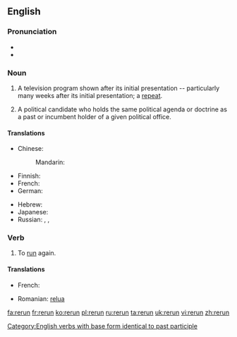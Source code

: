{{wikipedia|dab=rerun (disambiguation)}}
==English==
{{wikipedia}}

===Pronunciation===
* {{IPA|/ɻiˈɻʌn/}}
* {{rhymes|ʌn}}

===Noun===
{{en-noun}}

# {{American}} A television program shown after its initial presentation -- particularly many weeks after its initial presentation; a [[repeat]].
# {{political}} A political candidate who holds the same political agenda or doctrine as a past or incumbent holder of a given political office.

====Translations====
{{trans-top|television program shown after its initial presentation}}
* Chinese:
*: Mandarin: {{t|zh|重播|tr=chóngbò|sc=Hani}}
* Finnish: {{t-|fi|uusinta}}
* French: {{t+|fr|rediffusion|f}}
* German: {{t|de|Wiederaufführung|f}}
{{trans-mid}}
* Hebrew: {{t-|he|שידור חוזר|m|alt=שִדּוּר חוֹזֵר|tr=shidùr-khozér}}
* Japanese: {{t|ja|再放送|tr=さいほうそう, saihōsō|sc=Jpan}}
* Russian: {{t|ru|повторный показ|m|tr=povtórnyj pokáz|sc=Cyrl}}, {{t|ru|повторение|n|tr=povtorénije|sc=Cyrl}}, {{t|ru|повтор|m|tr=povtór|sc=Cyrl}}
{{trans-bottom}}

===Verb===
{{en-verb|reruns|rerunning|reran|rerun}}

# To [[run]] again.

====Translations====
{{trans-top|To run again}}
* French: {{t+|fr|rediffuser|f}}
{{trans-mid}}
* Romanian: [[relua]]
{{trans-bottom}}

[[Category:English verbs with base form identical to past participle]]

[[fa:rerun]]
[[fr:rerun]]
[[ko:rerun]]
[[pl:rerun]]
[[ru:rerun]]
[[ta:rerun]]
[[uk:rerun]]
[[vi:rerun]]
[[zh:rerun]]